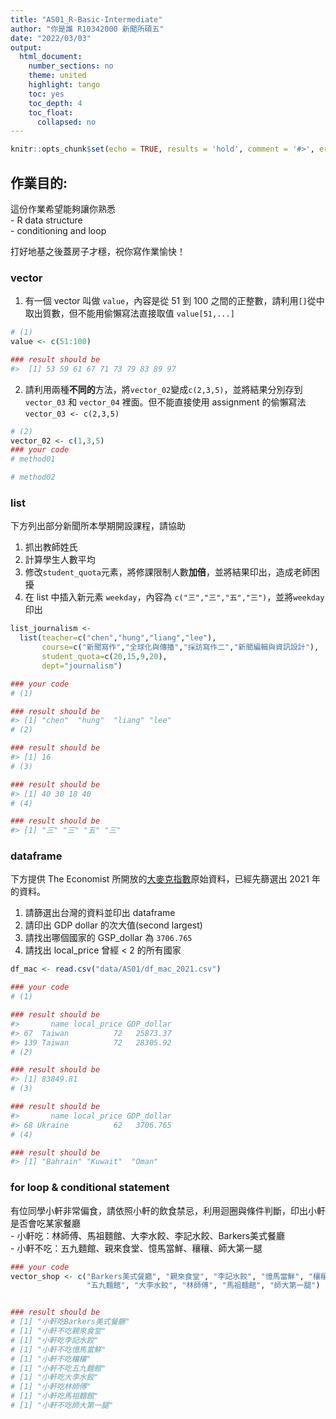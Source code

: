 ```yaml
---
title: "AS01_R-Basic-Intermediate"
author: "你是誰 R10342000 新聞所碩五"
date: "2022/03/03"
output:
  html_document:
    number_sections: no
    theme: united
    highlight: tango
    toc: yes
    toc_depth: 4
    toc_float:
      collapsed: no
---
```


```r
knitr::opts_chunk$set(echo = TRUE, results = 'hold', comment = '#>', error = TRUE)
```

## 作業目的:   

這份作業希望能夠讓你熟悉    
- R data structure    
- conditioning and loop    

打好地基之後蓋房子才穩，祝你寫作業愉快！

### vector

(1) 有一個 vector 叫做 `value`，內容是從 51 到 100 之間的正整數，請利用`[]`從中取出質數，但不能用偷懶寫法直接取值 `value[51,...]`

```r
# (1)
value <- c(51:100)

### result should be
#>  [1] 53 59 61 67 71 73 79 83 89 97
```

(2) 請利用兩種**不同的**方法，將`vector_02`變成`c(2,3,5)`，並將結果分別存到 `vector_03` 和 `vector_04` 裡面。但不能直接使用 assignment 的偷懶寫法 `vector_03 <- c(2,3,5)`

```r
# (2)
vector_02 <- c(1,3,5)
### your code
# method01

# method02

```

### list

下方列出部分新聞所本學期開設課程，請協助

(1) 抓出教師姓氏   
(2) 計算學生人數平均   
(3) 修改`student_quota`元素，將修課限制人數**加倍**，並將結果印出，造成老師困擾   
(4) 在 list 中插入新元素 `weekday`，內容為 `c("三","三","五","三")`，並將`weekday`印出

```r
list_journalism <-
  list(teacher=c("chen","hung","liang","lee"),
       course=c("新聞寫作","全球化與傳播","採訪寫作二","新聞編輯與資訊設計"),
       student_quota=c(20,15,9,20),
       dept="journalism")

### your code
# (1)

### result should be
#> [1] "chen"  "hung"  "liang" "lee" 
# (2)

### result should be
#> [1] 16
# (3)

### result should be
#> [1] 40 30 18 40
# (4) 

### result should be
#> [1] "三" "三" "五" "三"
```

### dataframe

下方提供 The Economist 所開放的[大麥克指數](https://github.com/TheEconomist/big-mac-data/blob/master/source-data/big-mac-source-data.csv)原始資料，已經先篩選出 2021 年的資料。

(1) 請篩選出台灣的資料並印出 dataframe   
(2) 請印出 GDP dollar 的次大值(second largest)   
(3) 請找出哪個國家的 GSP_dollar 為 `3706.765`   
(4) 請找出 local_price 曾經 < 2 的所有國家


```r
df_mac <- read.csv("data/AS01/df_mac_2021.csv")

### your code
# (1)

### result should be
#>       name local_price GDP_dollar
#> 67  Taiwan          72   25873.37
#> 139 Taiwan          72   28305.92
# (2)

### result should be
#> [1] 83849.81
# (3)

### result should be
#>       name local_price GDP_dollar
#> 68 Ukraine          62   3706.765
# (4)

### result should be
#> [1] "Bahrain" "Kuwait"  "Oman"
```

### for loop & conditional statement

有位同學小軒非常偏食，請依照小軒的飲食禁忌，利用迴圈與條件判斷，印出小軒是否會吃某家餐廳    
- 小軒吃：林師傅、馬祖麵館、大李水餃、李記水餃、Barkers美式餐廳    
- 小軒不吃：五九麵館、親來食堂、憶馬當鮮、穰穰、師大第一腿    

```r
### your code
vector_shop <- c("Barkers美式餐廳", "親來食堂", "李記水餃", "憶馬當鮮", "穰穰",
                 "五九麵館", "大李水餃", "林師傅", "馬祖麵館", "師大第一腿")


### result should be
# [1] "小軒吃Barkers美式餐廳"
# [1] "小軒不吃親來食堂"
# [1] "小軒吃李記水餃"
# [1] "小軒不吃憶馬當鮮"
# [1] "小軒不吃穰穰"
# [1] "小軒不吃五九麵館"
# [1] "小軒吃大李水餃"
# [1] "小軒吃林師傅"
# [1] "小軒吃馬祖麵館"
# [1] "小軒不吃師大第一腿"
```


